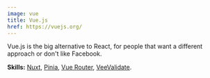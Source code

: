 ```yaml
---
image: vue
title: Vue.js
href: https://vuejs.org/
---
```


Vue.js is the big alternative to React, for people that want a different approach or don't like Facebook.

<span class="block mt-1">
  <strong class="font-medium">Skills:</strong>
  <a 
    class="link" 
    href="https://nuxt.com/"
    title="Nuxt"
    aria-label="Nuxt"
    target="_blank"
    rel="noreferrer"
  >Nuxt</a>,
  <a 
    class="link" 
    href="https://pinia.vuejs.org/"
    title="Pinia"
    aria-label="Pinia"
    target="_blank"
    rel="noreferrer"
  >Pinia</a>,
  <a 
    class="link" 
    href="https://router.vuejs.org/"
    title="Vue Router"
    aria-label="Vue Router"
    target="_blank"
    rel="noreferrer"
  >Vue Router</a>,
  <a 
    class="link" 
    href="https://vee-validate.logaretm.com/v4/"
    title="VeeValidate"
    aria-label="VeeValidate"
    target="_blank"
    rel="noreferrer"
  >VeeValidate</a>.
</span>
